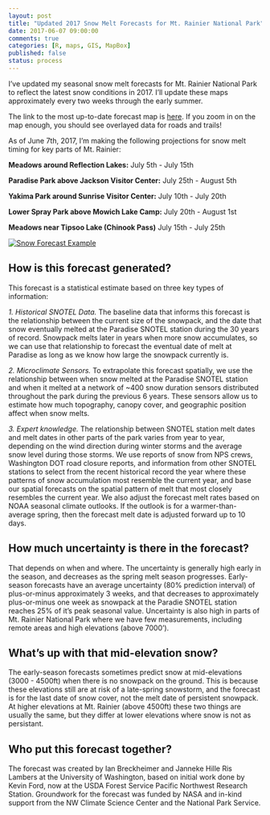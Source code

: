 ```yaml
---
layout: post
title: "Updated 2017 Snow Melt Forecasts for Mt. Rainier National Park"
date: 2017-06-07 09:00:00
comments: true
categories: [R, maps, GIS, MapBox]
published: false
status: process
---
```


I've updated my seasonal snow melt forecasts for Mt. Rainier National Park to reflect the latest snow conditions in 2017. I'll update these maps approximately every two weeks through the early summer.

The link to the most up-to-date forecast map is [here](https://ibreckhe.github.io/snow_forecasts.html). If you zoom in on the map enough, you should see overlayed data for roads and trails!

<!-- more -->

As of June 7th, 2017, I'm making the following projections for snow melt timing for key parts of Mt. Rainier:

**Meadows around Reflection Lakes:** July 5th - July 15th

**Paradise Park above Jackson Visitor Center:** July 25th - August 5th

**Yakima Park around Sunrise Visitor Center:** July 10th - July 20th

**Lower Spray Park above Mowich Lake Camp:** July 20th - August 1st

**Meadows near Tipsoo Lake (Chinook Pass)** July 15th - July 25th

<a href="http://tinyplant.org/snow_forecasts"><img src="/images/forecast_6_7_2017.png" alt="Snow Forecast Example" /></a>

## How is this forecast generated?

This forecast is a statistical estimate based on three key types of information:

*1. Historical SNOTEL Data.* The baseline data that informs this forecast is the relationship between the current size of the snowpack, and the date that snow eventually melted at the Paradise SNOTEL station during the 30 years of record. Snowpack melts later in years when more snow accumulates, so we can use that relationship to forecast the eventual date of melt at Paradise as long as we know how large the snowpack currently is.

*2. Microclimate Sensors.* To extrapolate this forecast spatially, we use the relationship between when snow melted at the Paradise SNOTEL station and when it melted at a network of ~400 snow duration sensors distributed throughout the park during the previous 6 years. These sensors allow us to estimate how much topography, canopy cover, and geographic position affect when snow melts.

*3. Expert knowledge.* The relationship between SNOTEL station melt dates and melt dates in other parts of the park varies from year to year, depending on the wind direction during winter storms and the average snow level during those storms. We use reports of snow from NPS crews, Washington DOT road closure reports, and information from other SNOTEL stations to select from the recent historical record the year where these patterns of snow accumulation most resemble the current year, and base our spatial forecasts on the spatial pattern of melt that most closely resembles the current year. We also adjust the forecast melt rates based on NOAA seasonal climate outlooks. If the outlook is for a warmer-than-average spring, then the forecast melt date is adjusted forward up to 10 days.

## How much uncertainty is there in the forecast?

That depends on when and where. The uncertainty is generally high early in the season, and decreases as the spring melt season progresses. Early-season forecasts have an average uncertainty (80% prediction interval) of plus-or-minus approximately 3 weeks, and that decreases to approximately plus-or-minus one week as snowpack at the Paradie SNOTEL station reaches 25% of it's peak seasonal value. Uncertainty is also high in parts of Mt. Rainier National Park where we have few measurements, including remote areas and high elevations (above 7000').

## What's up with that mid-elevation snow?

The early-season forecasts sometimes predict snow at mid-elevations (3000 - 4500ft) when there is no snowpack on the ground. This is because these elevations still are at risk of a late-spring snowstorm, and the forecast is for the last date of snow cover, not the melt date of persistent snowpack. At higher elevations at Mt. Rainier (above 4500ft) these two things are usually the same, but they differ at lower elevations where snow is not as persistant.

## Who put this forecast together?

The forecast was created by Ian Breckheimer and Janneke Hille Ris Lambers at the University of Washington, based on initial work done by Kevin Ford, now at the USDA Forest Service Pacific Northwest Research Station. Groundwork for the forecast was funded by NASA and in-kind support from the NW Climate Science Center and the National Park Service.
